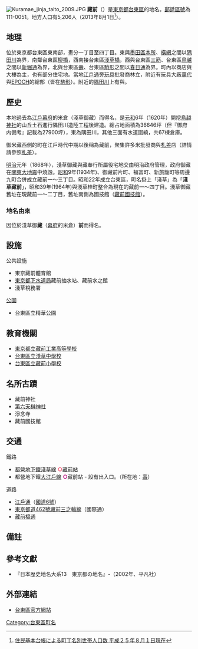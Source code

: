 {{Pathnav|日本|東京都|台東區|frame=1}}
{{Infobox Settlement
|official_name = 藏前
|native_name =
|settlement_type = [[町|町]]
|image_skyline = Japan National Route 6 -02.jpg
|imagesize = 250px
|image_caption = 藏前的[[國道6號_(日本)|國道6號]]
|image_flag =
|image_seal =
| image_map =
| map_caption =
| pushpin_map =
|subdivision_type = [[國家|國家]]
|subdivision_name = [[File:Flag_of_Japan.svg|border]] [[日本|日本]]
|subdivision_type1 = [[都道府縣|都道府縣]]
|subdivision_name1 = [[File:Flag_of_Tokyo_Prefecture.svg|25px]] [[東京都|東京都]]
|subdivision_type2 = [[東京都區部|特別區]]
|subdivision_name2 = [[File:Flag_of_Taito,_Tokyo.svg|25px]] [[台東區|台東區]]
|established_title =
|established_date =
|government_type =
|leader_title =
|leader_name =
|area_magnitude =
|area_total_sq_mi =
|area_total_km2 =
|area_land_sq_mi =
|area_land_km2 =
|area_urban_sq_mi =
|area_urban_km2 =
|area_metro_km2 =
|area_metro_sq_mi =
|population_as_of= 2013年（平成25年）8月1日
|population_footnotes =
|population_total = 5206
|population_urban =
|population_metro =
|population_density_sq_mi =
|population_density_km2 =
| timezone = [[日本標準時間|JST]]
| utc_offset = +9
|timezone_DST =
|utc_offset_DST =
|latd=|latm=|lats=|latNS=
|longd=|longm=|longs=|longEW=
|elevation_footnotes=
|elevation_m =
|elevation_ft =
|postal_code_type = [[郵遞區號|郵遞區號]]
|postal_code = 111-0051
|area_code =
|website =
|footnotes =
}}
[[File:Kuramae_jinja_taito_2009.JPG|thumb]]
'''藏前'''（{{jpn|j=蔵前|hg=くらまえ|rm=Kuramae|f=y}}）是[[東京都|東京都]][[台東區|台東區]]的地名。[[郵遞區號|郵遞區號]]為111-0051。地方人口有5,206人（2013年8月1日<ref>[http://www.city.taito.lg.jp/index/kitemite/abouttaito/setai/setaisu/setaisu2013.files/B_cho2508.pdf 住民基本台帳による町丁名別世帯人口数 平成２５年８月１日現在]{{dead link|date=十月 2017 |bot=InternetArchiveBot }}</ref>）。

== 地理 ==
位於東京都台東區東南部，畫分一丁目至四丁目。東與[[墨田區|墨田區]][[本所_(墨田區)|本所]]、[[橫網|橫網]]之間以[[隅田川|隅田川]]為界，南鄰台東區[[柳橋_(神田川)|柳橋]]，西南接台東區[[淺草橋|淺草橋]]，西與台東區[[三筋|三筋]]、台東區[[鳥越_(台東區)|鳥越]]之間以[[新堀通|新堀通]]為界，北與台東區[[壽_(台東區)|壽]]、台東區[[駒形|駒形]]之間以[[春日通|春日通]]為界。町內以商店與大樓為主，也有部分住宅地。當地[[江戶通|江戶通]]旁[[玩具|玩具]]批發商林立，附近有玩具大廠[[萬代|萬代]]與[[EPOCH|EPOCH]]的總部（皆在[[駒形|駒形]]）。附近的[[隅田川|隅田川]]上有{{link-ja|廄橋|厩橋}}與{{link-ja|藏前橋|蔵前橋}}。

==歷史==
本地過去為[[江戶幕府|江戶幕府]]的米倉（淺草御藏）而得名，是[[元和_(日本)|元和]]6年（1620年）開挖[[鳥越神社|鳥越神社]]的山丘土石進行隅田川造陸工程後建造。總占地面積為36646坪（但『御府内備考』記載為27900坪），東為隅田川，其他三面有水道圍繞，共67棟倉庫。

御米藏西側的町在江戶時代中期以後稱為藏前，聚集許多米批發商與[[札差|札差]]店（詳情請參照[[札差|札差]]）。

[[明治|明治]]元年（1868年），淺草御藏與藏奉行所屬役宅地交由明治政府管理，政府御藏在[[關東大地震|關東大地震]]中燒毀。[[昭和|昭和]]9年(1934年)、御藏前片町、福富町、新旅籠町等周邊九町合併成立藏前一〜三丁目。昭和22年成立台東區，町名掛上「淺草」為「'''淺草藏前'''」，昭和39年(1964年)與淺草桂町整合為現在的藏前一〜四丁目。淺草御藏舊址在現藏前一〜二丁目，舊址南側為國技館（[[藏前國技館|藏前國技館]]）。

=== 地名由來 ===
因位於淺草御'''藏'''（[[幕府|幕府]]的米倉）'''前'''而得名。

== 設施 ==
; 公共設施
* 東京藏前體育館
* [[東京都下水道局|東京都下水道局]]藏前抽水站、藏前水之館
* 淺草稅務署
; [[公園|公園]]
* 台東區立精華公園

==教育機關==
* [[東京都立藏前工業高等學校|東京都立藏前工業高等學校]]
* [[台東區立淺草中學校|台東區立淺草中學校]]
* [[台東區立藏前小學校|台東區立藏前小學校]]

== 名所古蹟 ==
* 藏前神社
* [[第六天榊神社|第六天榊神社]]
* 淨念寺
* 藏前國技館

== 交通 ==
; 鐵路
* [[都營地下鐵|都營地下鐵]][[都營地下鐵淺草線|淺草線]] <span style="color:#EF4868">'''○'''</span>[[藏前站|藏前站]]
* 都營地下鐵[[都營地下鐵大江戶線|大江戶線]] <span style="color: #b6007a">'''○'''</span>藏前站 - 設有出入口。（所在地：[[壽_(台東區)|壽]]）
; 道路
* [[江戶通|江戶通]]（[[國道6號_(日本)|國道6號]]）
* [[東京都道462號藏前三之輪線|東京都道462號藏前三之輪線]]（國際通）
* [[藏前橋通|藏前橋通]]

== 備註 ==
{{reflist}}

== 參考文獻 ==
*『日本歴史地名大系13　東京都の地名』-（2002年、平凡社）

== 外部連結 ==
* [https://web.archive.org/web/20031011164358/http://www.city.taito.tokyo.jp/ 台東區官方網站]

{{台東區的町名}}

{{DEFAULTSORT:Kuramae}}
[[Category:台東區町名|Category:台東區町名]]